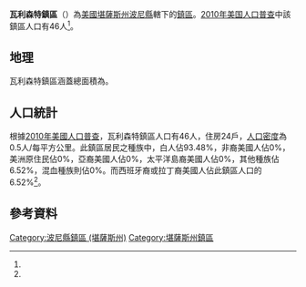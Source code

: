 {{noteTA
|G1=USState
}}
{{Infobox settlement
|official_name = 瓦利森特鎮區
|native_name = Valley Center Township
|settlement_type = 鎮區
|pushpin_map=USA Kansas
|coordinates_display = inline,title
|coordinates_region = US-KS
|subdivision_type = [[世界政區索引|國家]]
|subdivision_name = [[美国|美国]]
|subdivision_type1 = [[美國行政區劃|州]]
|subdivision_name1 = [[堪薩斯州|堪薩斯州]]
|subdivision_type2 = [[堪薩斯州行政區劃|縣]]
|subdivision_name2 = [[波尼縣_(堪薩斯州)|波尼縣]]
|area_total_km2 = 92.40
|area_land_km2 = 92.34
|area_water_km2 = 0.06
|area_total_sq_mi =
|area_land_sq_mi =
|area_water_sq_mi =
|area_water_percent = 0.07
|population_as_of = [[2010年美国人口普查|2010]]
|population_footnotes = <ref name="Census 2010">{{cite web| url=http://factfinder2.census.gov| title=Race, Hispanic or Latino, Age, and Housing Occupancy: 2010 Census Redistricting Data, Valley Center township, Pawnee County, Kansas| publisher=U.S. Census Bureau, American FactFinder 2| accessdate=2016-09-10| archive-date=2013-09-11| archive-url=https://web.archive.org/web/20130911234518/http://factfinder2.census.gov/| dead-url=no}}</ref>
|population_total = 46
|population_density_km2 = auto
|elevation_footnotes = 
|elevation_m = 619
|elevation_ft = 
|latd = 38
|latm = 03
|lats = 04
|latNS = N
|longd = 98
|longm = 57
|longs = 32
|longEW = W
|postal_code_type =
|postal_code = 
|blank_name = [[聯邦資料處理標準|FIPS代碼]]
|blank_info = 20-73225
|blank1_name = [[地名信息系统|GNIS編號]] 
|blank1_info = [http://geonames.usgs.gov/pls/gnispublic/f?p=gnispq:3:::NO::P3_FID:0475943 0475943]
|website = 
|footnotes = 
}}

'''瓦利森特鎮區'''（{{lang-en|'''Valley Center Township'''}}）為[[美國|美國]][[堪薩斯州|堪薩斯州]][[波尼縣_(堪薩斯州)|波尼縣]]轄下的[[行政鎮區|鎮區]]。[[2010年美国人口普查|2010年美国人口普查]]中該鎮區人口有46人<ref name="Census 2010"/>。

==地理==
瓦利森特鎮區涵蓋總面積為{{convert|92.40|km2|sqmi}}。

==人口統計==
根據[[2010年美國人口普查|2010年美國人口普查]]，瓦利森特鎮區人口有46人，住房24戶，[[人口密度|人口密度]]為0.5人/每平方公里。此鎮區居民之種族中，白人佔93.48%，非裔美國人佔0%，美洲原住民佔0%，亞裔美國人佔0%，太平洋島裔美國人佔0%，其他種族佔6.52%，混血種族則佔0%。而西班牙裔或拉丁裔美國人佔此鎮區人口的6.52%<ref name="Census 2010"/>。

==參考資料==
{{reflist}}

{{波尼縣 (堪薩斯州)}}

{{DEFAULTSORT:Valley Center}}
[[Category:波尼縣鎮區_(堪薩斯州)|Category:波尼縣鎮區 (堪薩斯州)]]
[[Category:堪薩斯州鎮區|Category:堪薩斯州鎮區]]

{{PawneeCountyKS-geo-stub}}